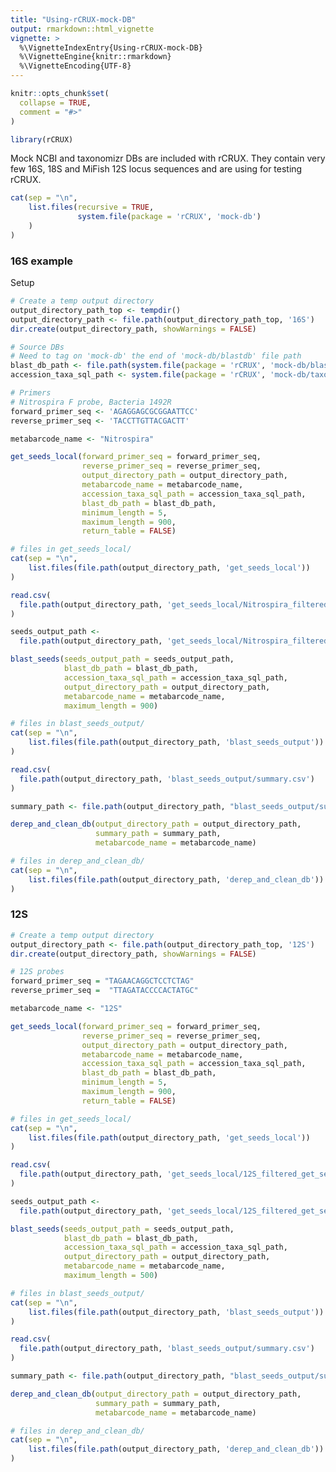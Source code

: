 ```yaml
---
title: "Using-rCRUX-mock-DB"
output: rmarkdown::html_vignette
vignette: >
  %\VignetteIndexEntry{Using-rCRUX-mock-DB}
  %\VignetteEngine{knitr::rmarkdown}
  %\VignetteEncoding{UTF-8}
---
```


```r
knitr::opts_chunk$set(
  collapse = TRUE,
  comment = "#>"
)
```

```r
library(rCRUX)
```

Mock NCBI and taxonomizr DBs are included with rCRUX. They contain very few 16S, 18S and 
MiFish 12S locus sequences and are using for testing rCRUX.

```r
cat(sep = "\n",
    list.files(recursive = TRUE,
               system.file(package = 'rCRUX', 'mock-db')
    )
)
```

### 16S example

Setup 

```r
# Create a temp output directory
output_directory_path_top <- tempdir()
output_directory_path <- file.path(output_directory_path_top, '16S')
dir.create(output_directory_path, showWarnings = FALSE)

# Source DBs
# Need to tag on 'mock-db' the end of 'mock-db/blastdb' file path
blast_db_path <- file.path(system.file(package = 'rCRUX', 'mock-db/blastdb'), 'mock-db')
accession_taxa_sql_path <- system.file(package = 'rCRUX', 'mock-db/taxonomizr-ncbi-db-small.sql')

# Primers
# Nitrospira F probe, Bacteria 1492R
forward_primer_seq <- 'AGAGGAGCGCGGAATTCC'
reverse_primer_seq <- 'TACCTTGTTACGACTT'

metabarcode_name <- "Nitrospira"
```

```r
get_seeds_local(forward_primer_seq = forward_primer_seq,
                reverse_primer_seq = reverse_primer_seq,
                output_directory_path = output_directory_path,
                metabarcode_name = metabarcode_name,
                accession_taxa_sql_path = accession_taxa_sql_path,
                blast_db_path = blast_db_path, 
                minimum_length = 5, 
                maximum_length = 900,
                return_table = FALSE)
```


```r
# files in get_seeds_local/
cat(sep = "\n",
    list.files(file.path(output_directory_path, 'get_seeds_local'))
)
```

```r
read.csv(
  file.path(output_directory_path, 'get_seeds_local/Nitrospira_filtered_get_seeds_local_output_with_taxonomy.csv') 
)
```

```r
seeds_output_path <- 
  file.path(output_directory_path, 'get_seeds_local/Nitrospira_filtered_get_seeds_local_output_with_taxonomy.csv') 

blast_seeds(seeds_output_path = seeds_output_path,
            blast_db_path = blast_db_path,
            accession_taxa_sql_path = accession_taxa_sql_path,
            output_directory_path = output_directory_path,
            metabarcode_name = metabarcode_name, 
            maximum_length = 900)
```

```r
# files in blast_seeds_output/
cat(sep = "\n",
    list.files(file.path(output_directory_path, 'blast_seeds_output'))
)
```

```r
read.csv(
  file.path(output_directory_path, 'blast_seeds_output/summary.csv') 
)
```

```r
summary_path <- file.path(output_directory_path, "blast_seeds_output/summary.csv")

derep_and_clean_db(output_directory_path = output_directory_path,
                   summary_path = summary_path, 
                   metabarcode_name = metabarcode_name)
```

```r
# files in derep_and_clean_db/
cat(sep = "\n",
    list.files(file.path(output_directory_path, 'derep_and_clean_db'))
)
```

### 12S

```r
# Create a temp output directory
output_directory_path <- file.path(output_directory_path_top, '12S')
dir.create(output_directory_path, showWarnings = FALSE)

# 12S probes
forward_primer_seq = "TAGAACAGGCTCCTCTAG"
reverse_primer_seq =  "TTAGATACCCCACTATGC"

metabarcode_name <- "12S"
```

```r
get_seeds_local(forward_primer_seq = forward_primer_seq,
                reverse_primer_seq = reverse_primer_seq,
                output_directory_path = output_directory_path,
                metabarcode_name = metabarcode_name,
                accession_taxa_sql_path = accession_taxa_sql_path,
                blast_db_path = blast_db_path, 
                minimum_length = 5, 
                maximum_length = 900,
                return_table = FALSE)
```


```r
# files in get_seeds_local/
cat(sep = "\n",
    list.files(file.path(output_directory_path, 'get_seeds_local'))
)
```

```r
read.csv(
  file.path(output_directory_path, 'get_seeds_local/12S_filtered_get_seeds_local_output_with_taxonomy.csv') 
)
```

```r
seeds_output_path <- 
  file.path(output_directory_path, 'get_seeds_local/12S_filtered_get_seeds_local_output_with_taxonomy.csv') 

blast_seeds(seeds_output_path = seeds_output_path,
            blast_db_path = blast_db_path,
            accession_taxa_sql_path = accession_taxa_sql_path,
            output_directory_path = output_directory_path,
            metabarcode_name = metabarcode_name, 
            maximum_length = 500)
```

```r
# files in blast_seeds_output/
cat(sep = "\n",
    list.files(file.path(output_directory_path, 'blast_seeds_output'))
)
```

```r
read.csv(
  file.path(output_directory_path, 'blast_seeds_output/summary.csv') 
)
```

```r
summary_path <- file.path(output_directory_path, "blast_seeds_output/summary.csv")

derep_and_clean_db(output_directory_path = output_directory_path,
                   summary_path = summary_path, 
                   metabarcode_name = metabarcode_name)
```

```r
# files in derep_and_clean_db/
cat(sep = "\n",
    list.files(file.path(output_directory_path, 'derep_and_clean_db'))
)
```
